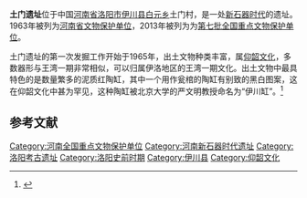 {{文物保护单位
| 级别 = 全国
| 名称 = 土门遗址
| 图片 = 
| 所在 = [[河南省|河南省]][[伊川县|伊川县]]
| 分类 = 古遗址
| 时代 = 新石器时代
| 编号 = 7-0271-1-271
| 登录 = 2013年3月5日
}}
'''土门遗址'''位于中国[[河南省|河南省]][[洛阳市|洛阳市]][[伊川县|伊川县]][[白元乡|白元乡]]土门村，是一处[[新石器时代|新石器时代]]的遗址。1963年被列为[[河南省文物保护单位|河南省文物保护单位]]，2013年被列为为[[第七批全国重点文物保护单位|第七批全国重点文物保护单位]]。

土门遗址的第一次发掘工作开始于1965年，出土文物种类丰富，属[[仰韶文化|仰韶文化]]，多数器形与王湾一期非常相似，可以归属伊洛地区的王湾一期文化。出土文物中最具特色的是数量繁多的泥质红陶缸，其中一个用作瓮棺的陶缸有别致的黑白图案，这在仰韶文化中甚为罕见，这种陶缸被北京大学的严文明教授命名为“伊川缸”。<ref>{{Cite web |url=http://news.lyd.com.cn/system/2013/05/08/010248185.shtml |title=土门遗址：伊河流域的史前先民曾栖身于此 |accessdate=2014-10-07 |archive-date=2016-03-13 |archive-url=https://web.archive.org/web/20160313054143/http://news.lyd.com.cn/system/2013/05/08/010248185.shtml |dead-url=no }}</ref>

==参考文献==
{{reflist}}

{{河南全国重点文物保护单位}}

{{DEFAULTSORT:T}}
[[Category:河南全国重点文物保护单位|Category:河南全国重点文物保护单位]]
[[Category:河南新石器时代遗址|Category:河南新石器时代遗址]]
[[Category:洛阳考古遗址|Category:洛阳考古遗址]]
[[Category:洛阳史前时期|Category:洛阳史前时期]]
[[Category:伊川县|Category:伊川县]]
[[Category:仰韶文化|Category:仰韶文化]]